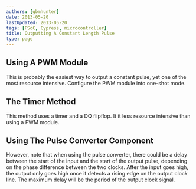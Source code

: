 ```yaml
---
authors: [gbmhunter]
date: 2013-05-20
lastUpdated: 2013-05-20
tags: [PSoC, Cypress, microcontroller]
title: Outputting A Constant Length Pulse
type: page
---
```


## Using A PWM Module

This is probably the easiest way to output a constant pulse, yet one of the most resource intensive. Configure the PWM module into one-shot mode.

## The Timer Method

This method uses a timer and a DQ flipflop. It it less resource intensive than using a PWM module.

## Using The Pulse Converter Component

However, note that when using the pulse converter, there could be a delay between the start of the input and the start of the output pulse, depending on the phase difference between the two clocks. After the input goes high, the output only goes high once it detects a rising edge on the output clock line. The maximum delay will be the period of the output clock signal.
